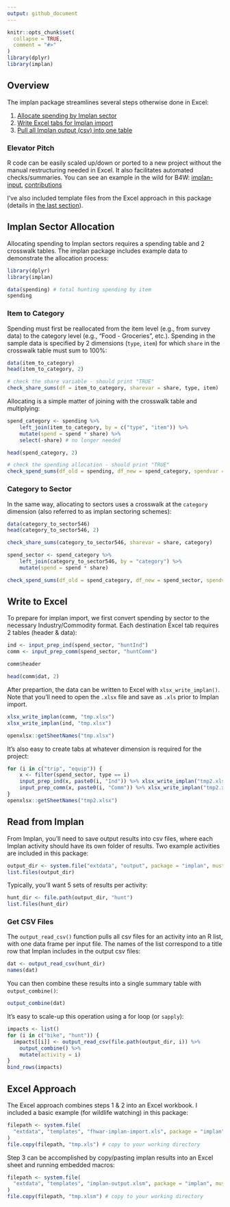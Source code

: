 ---
output: github_document
---
<!-- implan-transfer.md is generated from implan-transfer.Rmd. Please edit that file -->

```{r, include = FALSE}
knitr::opts_chunk$set(
  collapse = TRUE,
  comment = "#>"
)
library(dplyr)
library(implan)
```

## Overview

The implan package streamlines several steps otherwise done in Excel:

1. [Allocate spending by Implan sector](#implan-sector-allocation)
2. [Write Excel tabs for Implan import](#write-to-excel)
3. [Pull all Implan output (csv) into one table](#read-from-implan)

### Elevator Pitch

R code can be easily scaled up/down or ported to a new project without the manual restructuring needed in Excel. It also facilitates automated checks/summaries. You can see an example in the wild for B4W:   [implan-input](https://github.com/southwick-associates/B4W-19-01/blob/master/code/implan/1-implan-input.R), [contributions](https://github.com/southwick-associates/B4W-19-01/blob/master/code/implan/2-contributions.R)

I've also included template files from the Excel approach in this package (details in [the last section](#excel-approach)).

## Implan Sector Allocation

Allocating spending to Implan sectors requires a spending table and 2 crosswalk tables. The implan package includes example data to demonstrate the allocation process:

```{r}
library(dplyr)
library(implan)

data(spending) # total hunting spending by item
spending
```

### Item to Category

Spending must first be reallocated from the item level (e.g., from survey data) to the category level (e.g., "Food - Groceries", etc.). Spending in the sample data is specified by 2 dimensions (`type`, `item`) for which `share` in the crosswalk table must sum to 100%:

```{r}
data(item_to_category)
head(item_to_category, 2)

# check the share variable - should print "TRUE"
check_share_sums(df = item_to_category, sharevar = share, type, item)
```

Allocating is a simple matter of joining with the crosswalk table and multiplying:

```{r}
spend_category <- spending %>%
    left_join(item_to_category, by = c("type", "item")) %>%
    mutate(spend = spend * share) %>%
    select(-share) # no longer needed

head(spend_category, 2)

# check the spending allocation - should print "TRUE"
check_spend_sums(df_old = spending, df_new = spend_category, spendvar = spend, type, item)
```

### Category to Sector

In the same way, allocating to sectors uses a crosswalk at the `category` dimension (also referred to as implan sectoring schemes):

```{r}
data(category_to_sector546)
head(category_to_sector546, 2)

check_share_sums(category_to_sector546, sharevar = share, category)

spend_sector <- spend_category %>%
    left_join(category_to_sector546, by = "category") %>%
    mutate(spend = spend * share)

check_spend_sums(df_old = spend_category, df_new = spend_sector, spendvar = spend, category)
```

## Write to Excel

To prepare for implan import, we first convert spending by sector to the necessary Industry/Commodity format. Each destination Excel tab requires 2 tables (header & data):

```{r}
ind <- input_prep_ind(spend_sector, "huntInd")
comm <- input_prep_comm(spend_sector, "huntComm")

comm$header

head(comm$dat, 2)
```

After prepartion, the data can be written to Excel with `xlsx_write_implan()`. Note that you'll need to open the `.xlsx` file and save as `.xls` prior to Implan import.

```{r}
xlsx_write_implan(comm, "tmp.xlsx")
xlsx_write_implan(ind, "tmp.xlsx")

openxlsx::getSheetNames("tmp.xlsx")
```

It's also easy to create tabs at whatever dimension is required for the project:

```{r}
for (i in c("trip", "equip")) {
    x <- filter(spend_sector, type == i)
    input_prep_ind(x, paste0(i, "Ind")) %>% xlsx_write_implan("tmp2.xlsx")
    input_prep_comm(x, paste0(i, "Comm")) %>% xlsx_write_implan("tmp2.xlsx")
}
openxlsx::getSheetNames("tmp2.xlsx")
```

## Read from Implan

From Implan, you'll need to save output results into csv files, where each Implan activity should have its own folder of results. Two example activities are included in this package:

```{r}
output_dir <- system.file("extdata", "output", package = "implan", mustWork = TRUE)
list.files(output_dir)
```

Typically, you'll want 5 sets of results per activity:

```{r}
hunt_dir <- file.path(output_dir, "hunt")
list.files(hunt_dir)
```

### Get CSV Files

The `output_read_csv()` function pulls all csv files for an activity into an R list, with one data frame per input file. The names of the list correspond to a title row that Implan includes in the output csv files:

```{r}
dat <- output_read_csv(hunt_dir)
names(dat)
```

You can then combine these results into a single summary table with `output_combine()`:

```{r}
output_combine(dat)
```

It's easy to scale-up this operation using a for loop (or `sapply`):

```{r}
impacts <- list()
for (i in c("bike", "hunt")) {
  impacts[[i]] <- output_read_csv(file.path(output_dir, i)) %>% 
    output_combine() %>% 
    mutate(activity = i)
}
bind_rows(impacts)
```

## Excel Approach

The Excel approach combines steps 1 & 2 into an Excel workbook. I included a basic example (for wildlife watching) in this package:

```{r}
filepath <- system.file(
  "extdata", "templates", "fhwar-implan-import.xls", package = "implan", mustWork = TRUE
)
file.copy(filepath, "tmp.xls") # copy to your working directory
```

Step 3 can be accomplished by copy/pasting implan results into an Excel sheet and running embedded macros:

```{r}
filepath <- system.file(
  "extdata", "templates", "implan-output.xlsm", package = "implan", mustWork = TRUE
)
file.copy(filepath, "tmp.xlsm") # copy to your working directory
```

